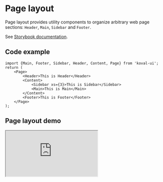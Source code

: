 
# Page layout

Page layout provides utility components to organize arbitrary web page sections: `Header`, `Main`, `Sidebar` and `Footer`.

See [Storybook documentation](https://morewings.github.io/koval-ui/?path=/docs/layout-page--docs).

## Code example

```tsx
import {Main, Footer, Sidebar, Header, Content, Page} from 'koval-ui';
return (
    <Page>
        <Header>This is Header</Header>
        <Content>
            <Sidebar xs={3}>This is Sidebar</Sidebar>
            <Main>This is Main</Main>
        </Content>
        <Footer>This is Footer</Footer>
    </Page>
);
```

## Page layout demo

<Iframe
    src="https://morewings.github.io/koval-ui/iframe.html?args=children:withLeftSidebar&globals=&id=layout-page--primary&viewMode=story"
    width={777}
    height={666}
/>

## Configuration

### Page

`Page` component serves as a container and works the same as [Grid](/layout/grid#grid) component.

See [all Page props](https://morewings.github.io/koval-ui/?path=/docs/layout-page--docs#page-props).

### Header

`Header` can be `sticky` via corresponding prop.

#### Sticky header demo

<Iframe
    src="https://morewings.github.io/koval-ui/iframe.html?args=children:withStickyHeader&globals=&id=layout-page--primary&viewMode=story"
    width={777}
    height={666}
/>

See [all Header props](https://morewings.github.io/koval-ui/?path=/docs/layout-page--docs#header-props).

### Content

`Content` wraps page content and sidebar. Works the same as [Row](/layout/grid#row) component.

See [all Content props](https://morewings.github.io/koval-ui/?path=/docs/layout-page--docs#content-props).

### Page content

`Sidebar` and `Main` work the same as [Col](/layout/grid#col) component.

See [all Sidebar props](https://morewings.github.io/koval-ui/?path=/docs/layout-page--docs#sidebar-props).

See [all Main props](https://morewings.github.io/koval-ui/?path=/docs/layout-page--docs#main-props).

### Footer

`Footer` component always sticks to the bottom of the page.

See [all Footer props](https://morewings.github.io/koval-ui/?path=/docs/layout-page--docs#footer-props).

#### Footer demo

<Iframe
    src="https://morewings.github.io/koval-ui/iframe.html?args=children:onlyFooter&globals=&id=layout-page--primary&viewMode=story"
    width={777}
    height={333}
/>
